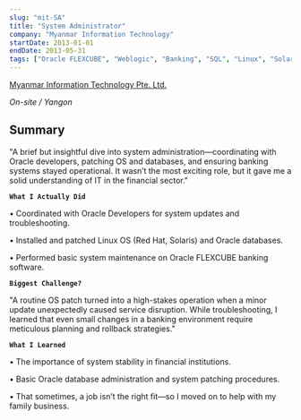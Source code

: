 ```yaml
---
slug: "mit-SA"
title: "System Administrator"
company: "Myanmar Information Technology"
startDate: 2013-01-01
endDate: 2013-05-31
tags: ["Oracle FLEXCUBE", "Weblogic", "Banking", "SQL", "Linux", "Solaris"]
---
```


[Myanmar Information Technology Pte. Ltd.](https://www.mit.com.mm/)

*On-site / Yangon* 

## Summary
"A brief but insightful dive into system administration—coordinating with Oracle developers, patching OS and databases, and ensuring banking systems stayed operational. It wasn’t the most exciting role, but it gave me a solid understanding of IT in the financial sector."
<br/>

**`What I Actually Did`**

• Coordinated with Oracle Developers for system updates and troubleshooting.

• Installed and patched Linux OS (Red Hat, Solaris) and Oracle databases.

• Performed basic system maintenance on Oracle FLEXCUBE banking software.

**`Biggest Challenge?`**

"A routine OS patch turned into a high-stakes operation when a minor update unexpectedly caused service disruption. While troubleshooting, I learned that even small changes in a banking environment require meticulous planning and rollback strategies."

**`What I Learned`**

• The importance of system stability in financial institutions.

• Basic Oracle database administration and system patching procedures.

• That sometimes, a job isn’t the right fit—so I moved on to help with my family business.
